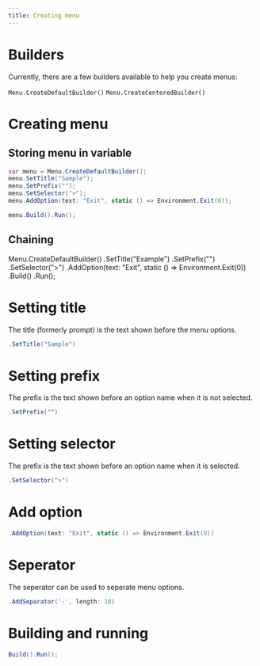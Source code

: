```yaml
---
title: Creating menu
---
```


# Builders

Currently, there are a few builders available to help you create menus:

`Menu.CreateDefaultBuilder()`
`Menu.CreateCenteredBuilder()`

# Creating menu

## Storing menu in variable

```cs
var menu = Menu.CreateDefaultBuilder();
menu.SetTitle("Sample");
menu.SetPrefix("");
menu.SetSelector(">");
menu.AddOption(text: "Exit", static () => Environment.Exit(0));

menu.Build().Run();
```

## Chaining

Menu.CreateDefaultBuilder()
    .SetTitle("Example")
    .SetPrefix("")
    .SetSelector(">")
    .AddOption(text: "Exit", static () => Environment.Exit(0))
    .Build()
    .Run();

# Setting title

The title (formerly prompt) is the text shown before the menu options.

```cs
.SetTitle("Sample")
```

# Setting prefix

The prefix is the text shown before an option name when it is not selected.

```cs
.SetPrefix("")
```

# Setting selector

The prefix is the text shown before an option name when it is selected.

```cs
.SetSelector(">")
```

# Add option

```cs
.AddOption(text: "Exit", static () => Environment.Exit(0))
```

# Seperator

The seperator can be used to seperate menu options.

```cs
.AddSeparator('-', length: 10)
```

# Building and running

```cs
Build().Run();
```
